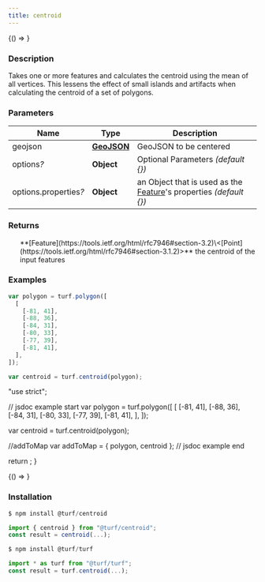 ```yaml
---
title: centroid
---
```



<!-- Expose turf as global var for experimenting in the browser console -->

<BrowserOnly>{() => <WindowTurfGlobal turf={turf} />}</BrowserOnly>

### Description

Takes one or more features and calculates the centroid using the mean of all vertices.
This lessens the effect of small islands and artifacts when calculating the centroid of a set of polygons.

### Parameters

| Name                       | Type                                                         | Description                                                                                                           |
| -------------------------- | ------------------------------------------------------------ | --------------------------------------------------------------------------------------------------------------------- |
| geojson                    | **[GeoJSON](https://tools.ietf.org/html/rfc7946#section-3)** | GeoJSON to be centered                                                                                                |
| options<i>?</i>            | **Object**                                                   | Optional Parameters _(default \{})_                                                                                   |
| options.properties<i>?</i> | **Object**                                                   | an Object that is used as the [Feature](https://tools.ietf.org/html/rfc7946#section-3.2)'s properties _(default \{})_ |

### Returns

<ul>
  **[Feature](https://tools.ietf.org/html/rfc7946#section-3.2)\<[Point](https://tools.ietf.org/html/rfc7946#section-3.1.2)>** the centroid of the input features

</ul>

### Examples

```javascript
var polygon = turf.polygon([
  [
    [-81, 41],
    [-88, 36],
    [-84, 31],
    [-80, 33],
    [-77, 39],
    [-81, 41],
  ],
]);

var centroid = turf.centroid(polygon);
```

  "use strict";

  // jsdoc example start
  var polygon = turf.polygon([
    [
      [-81, 41],
      [-88, 36],
      [-84, 31],
      [-80, 33],
      [-77, 39],
      [-81, 41],
    ],
  ]);

  var centroid = turf.centroid(polygon);

  //addToMap
  var addToMap = { polygon, centroid };
  // jsdoc example end

  return <ExampleMap addToMap={addToMap} />;
}

<!-- prettier-ignore -->
<BrowserOnly>{() => <Map0 />}</BrowserOnly>

### Installation

```javascript
$ npm install @turf/centroid

import { centroid } from "@turf/centroid";
const result = centroid(...);
```

```javascript
$ npm install @turf/turf

import * as turf from "@turf/turf";
const result = turf.centroid(...);
```

